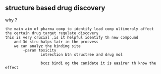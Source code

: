 ## structure based drug discovery

why ?

    the main aim of pharma comp to identify lead comp ultimeraly affect the certain drug target regulate discovery
    this is very crucial ,is it helpful identify th new compound 
        and 3d stru halps latr in the procvess
        we can analyz the binding site
            -param toxicity 
                    intrection btn structree and drug mol

                    bcoz bindi og the canidate it is easirer th know the effect


                    



